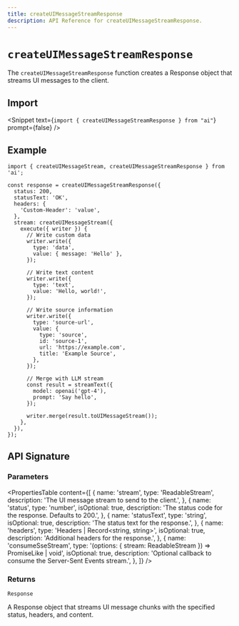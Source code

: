 ---
title: createUIMessageStreamResponse
description: API Reference for createUIMessageStreamResponse.
---

# `createUIMessageStreamResponse`

The `createUIMessageStreamResponse` function creates a Response object that streams UI messages to the client.

## Import

<Snippet
  text={`import { createUIMessageStreamResponse } from "ai"`}
  prompt={false}
/>

## Example

```tsx
import { createUIMessageStream, createUIMessageStreamResponse } from 'ai';

const response = createUIMessageStreamResponse({
  status: 200,
  statusText: 'OK',
  headers: {
    'Custom-Header': 'value',
  },
  stream: createUIMessageStream({
    execute({ writer }) {
      // Write custom data
      writer.write({
        type: 'data',
        value: { message: 'Hello' },
      });

      // Write text content
      writer.write({
        type: 'text',
        value: 'Hello, world!',
      });

      // Write source information
      writer.write({
        type: 'source-url',
        value: {
          type: 'source',
          id: 'source-1',
          url: 'https://example.com',
          title: 'Example Source',
        },
      });

      // Merge with LLM stream
      const result = streamText({
        model: openai('gpt-4'),
        prompt: 'Say hello',
      });

      writer.merge(result.toUIMessageStream());
    },
  }),
});
```

## API Signature

### Parameters

<PropertiesTable
  content={[
    {
      name: 'stream',
      type: 'ReadableStream<UIMessageChunk>',
      description: 'The UI message stream to send to the client.',
    },
    {
      name: 'status',
      type: 'number',
      isOptional: true,
      description: 'The status code for the response. Defaults to 200.',
    },
    {
      name: 'statusText',
      type: 'string',
      isOptional: true,
      description: 'The status text for the response.',
    },
    {
      name: 'headers',
      type: 'Headers | Record<string, string>',
      isOptional: true,
      description: 'Additional headers for the response.',
    },
    {
      name: 'consumeSseStream',
      type: '(options: { stream: ReadableStream<string> }) => PromiseLike<void> | void',
      isOptional: true,
      description:
        'Optional callback to consume the Server-Sent Events stream.',
    },
  ]}
/>

### Returns

`Response`

A Response object that streams UI message chunks with the specified status, headers, and content.
